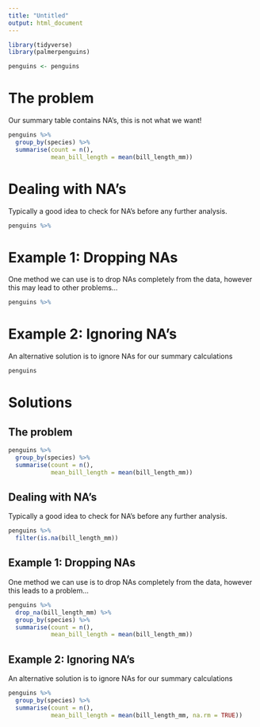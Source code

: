 ```yaml
---
title: "Untitled"
output: html_document
---
```


```r
library(tidyverse)
library(palmerpenguins)

penguins <- penguins
```


# The problem

Our summary table contains NA's, this is not what we want!

```r
penguins %>% 
  group_by(species) %>% 
  summarise(count = n(),
            mean_bill_length = mean(bill_length_mm))
```


# Dealing with NA's

Typically a good idea to check for NA's before any further analysis.

```r
penguins %>% 
```

# Example 1: Dropping NAs

One method we can use is to drop NAs completely from the data, however this may lead to other problems...

```r
penguins %>% 
```


# Example 2: Ignoring NA's

An alternative solution is to ignore NAs for our summary calculations

```r
penguins 
```



# Solutions


## The problem

```r
penguins %>% 
  group_by(species) %>% 
  summarise(count = n(),
            mean_bill_length = mean(bill_length_mm))
```


## Dealing with NA's

Typically a good idea to check for NA's before any further analysis.

```r
penguins %>% 
  filter(is.na(bill_length_mm))
```

## Example 1: Dropping NAs

One method we can use is to drop NAs completely from the data, however this leads to a problem...

```r
penguins %>% 
  drop_na(bill_length_mm) %>% 
  group_by(species) %>% 
  summarise(count = n(),
            mean_bill_length = mean(bill_length_mm))
```


## Example 2: Ignoring NA's

An alternative solution is to ignore NAs for our summary calculations

```r
penguins %>% 
  group_by(species) %>% 
  summarise(count = n(),
            mean_bill_length = mean(bill_length_mm, na.rm = TRUE))
```

